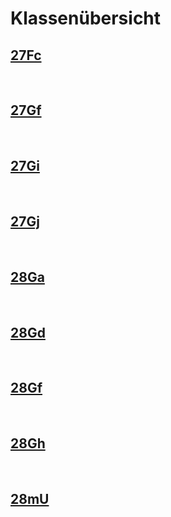 
# Klassenübersicht
## [27Fc](/klassen/27Fc)
<Terminplan27Fc />
<br />

## [27Gf](/klassen/27Gf)
<Terminplan27Gf />
<br />

## [27Gi](/klassen/27Gi)
<Terminplan27Gi />
<br />

## [27Gj](/klassen/27Gj)
<Terminplan27Gj />
<br />

## [28Ga](/klassen/28Ga)
<Terminplan28Ga />
<br />

## [28Gd](/klassen/28Gd)
<Terminplan28Gd />
<br />

## [28Gf](/klassen/28Gf)
<Terminplan28Gf />
<br />

## [28Gh](/klassen/28Gh)
<Terminplan28Gh />
<br />

## [28mU](/klassen/28mU)
<Terminplan28mU />